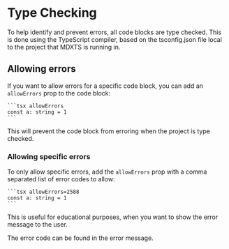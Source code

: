 # Type Checking

To help identify and prevent errors, all code blocks are type checked. This is done using the TypeScript compiler, based on the tsconfig.json file local to the project that MDXTS is running in.

## Allowing errors

If you want to allow errors for a specific code block, you can add an `allowErrors` prop to the code block:

````mdx
```tsx allowErrors
const a: string = 1
```
````

This will prevent the code block from erroring when the project is type checked.

### Allowing specific errors

To only allow specific errors, add the `allowErrors` prop with a comma separated list of error codes to allow:

````mdx
```tsx allowErrors=2588
const a: string = 1
```
````

This is useful for educational purposes, when you want to show the error message to the user.

<Note>The error code can be found in the error message.</Note>
